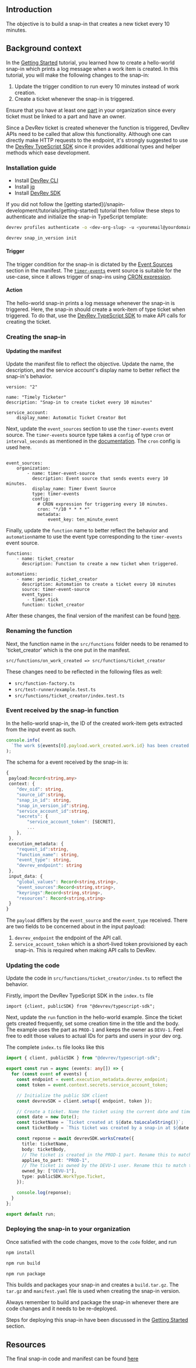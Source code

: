 ## Introduction

The objective is to build a snap-in that creates a new ticket every 10 minutes.

## Background context

In the [Getting Started](/snapin-development/tutorials/getting-started) tutorial, you learned how to create a
hello-world snap-in which prints a log message when a work item is created. In this tutorial, you will make the following changes to the snap-in:

1. Update the trigger condition to run every 10 minutes instead of work
   creation.
2. Create a ticket whenever the snap-in is triggered.

Ensure that you have at least one [part](https://docs.devrev.ai/product/parts#product-or-service) in your organization since every
ticket must be linked to a part and have an owner.

Since a DevRev ticket is created whenever the function is triggered,
DevRev APIs need to be called that allow this
functionality. Although one can directly make HTTP requests to the endpoint,
it's strongly suggested to use the
[DevRev TypeScript SDK](https://www.npmjs.com/package/@devrev/typescript-sdk)
since it provides additional types and helper methods which ease development.

<Steps>

### Installation guide

- Install [DevRev CLI](/snapin-development/references/cli-install)
- Install [jq](https://stedolan.github.io/jq)
- Install [DevRev SDK](https://www.npmjs.com/package/@devrev/typescript-sdk?activeTab=readme)

<Callout intent="info">
If you did not follow the [getting started](/snapin-development/tutorials/getting-started) tutorial then follow these steps to authenticate and initialize the snap-in TypeScript template:

```bash
devrev profiles authenticate -o <dev-org-slug> -u <youremail@yourdomain.com>
```

```bash
devrev snap_in_version init
```
</Callout>

#### Trigger

The trigger condition for the snap-in is dictated by the
[Event Sources](/snapin-development/references/event-sources)
section in the manifest. The [`timer-events`](/snapin-development/references/event-sources#timer-based-event-sources)
event source is suitable for the use-case, since it allows trigger of snap-ins
using [CRON expression](https://crontab.guru/).

#### Action

The hello-world snap-in prints a log message whenever the snap-in is triggered.
Here, the snap-in should create a work-item of type ticket when triggered. To do
that, use the
[DevRev TypeScript SDK](https://www.npmjs.com/package/@devrev/typescript-sdk) to
make API calls for creating the ticket.

### Creating the snap-in

#### Updating the manifest

Update the manifest file to reflect the objective. Update the name, the
description, and the service account's display name to better reflect the
snap-in's behavior.

```yaml, manifest.yaml
version: "2"

name: "Timely Ticketer"
description: "Snap-in to create ticket every 10 minutes"

service_account:
    display_name: Automatic Ticket Creator Bot
```

Next, update the `event_sources` section to use the `timer-events` event source.
The `timer-events` source type takes a `config` of type `cron` or
`interval_seconds` as mentioned in the
[documentation](/snapin-development/references/event-sources#timer-based-event-sources).
The `cron` config is used here.

```yaml, manifest.yaml

event_sources:
    organization:
        - name: timer-event-source
          description: Event source that sends events every 10 minutes.
          display_name: Timer Event Source
          type: timer-events
          config:
            # CRON expression for triggering every 10 minutes.
            cron: "*/10 * * * *"
            metadata:
                event_key: ten_minute_event
```

Finally, update the `function` name to better reflect the behavior and
`automation`name to use the event type corresponding to the `timer-events` event
source.

```yaml, manifest.yaml
functions:
    - name: ticket_creator
      description: Function to create a new ticket when triggered.

automations:
    - name: periodic_ticket_creator
      description: Automation to create a ticket every 10 minutes
      source: timer-event-source
      event_types:
        - timer.tick
      function: ticket_creator
```

After these changes, the final version of the manifest can be found
[here](https://github.com/devrev/snap-in-examples/blob/main/6-timer-ticket-creator/manifest.yaml).

### Renaming the function

Next, the function name in the `src/functions` folder needs to be renamed to
'ticket_creator' which is the one put in the manifest.

```
src/functions/on_work_created => src/functions/ticket_creator
```

These changes need to be reflected in the following files as well:

- `src/function-factory.ts`
- `src/test-runner/example.test.ts`
- `src/functions/ticket_creator/index.test.ts`

### Event received by the snap-in function

In the hello-world snap-in, the ID of the created work-item gets extracted from
the input event as such.

```js
console.info(
  `The work ${events[0].payload.work_created.work.id} has been created.`
);
```

The schema for a event received by the snap-in is:

```ts
{
 payload:Record<string,any>
 context: {
    "dev_oid": string,
    "source_id":string,
    "snap_in_id": string,
    "snap_in_version_id":string,
    "service_account_id":string,
    "secrets": {
        "service_account_token": [SECRET],
        ...
    },
 },
 execution_metadata: {
    "request_id":string,
    "function_name": string,
    "event_type": string,
    "devrev_endpoint": string
 },
 input_data: {
    "global_values": Record<string,string>,
    "event_sources":Record<string,string>,
    "keyrings":Record<string,string>,
    "resources": Record<string,string>
 }
}
```

The `payload` differs by the `event_source` and the `event_type` received. There
are two fields to be concerned about in the input payload:

1. `devrev_endpoint` the endpoint of the API call.
2. `service_account_token` which is a short-lived token provisioned by each
   snap-in. This is required when making API calls to DevRev.

### Updating the code

Update the code in `src/functions/ticket_creator/index.ts` to reflect the
behavior.

Firstly, import the DevRev TypeScript SDK in the `index.ts` file

```ts, index.ts
import {client, publicSDK} from "@devrev/typescript-sdk";
```

Next, update the `run` function in the hello-world example. Since the ticket
gets created frequently, set some creation time in the title and the body. The
example uses the part as `PROD-1` and keeps the owner as `DEVU-1`. Feel free to
edit those values to actual IDs for parts and users in your dev org.

The complete `index.ts` file looks like this

```ts
import { client, publicSDK } from "@devrev/typescript-sdk";

export const run = async (events: any[]) => {
  for (const event of events) {
    const endpoint = event.execution_metadata.devrev_endpoint;
    const token = event.context.secrets.service_account_token;

    // Initialize the public SDK client
    const devrevSDK = client.setup({ endpoint, token });

    // Create a ticket. Name the ticket using the current date and time.
    const date = new Date();
    const ticketName = `Ticket created at ${date.toLocaleString()}`;
    const ticketBody = `This ticket was created by a snap-in at ${date.toLocaleString()}`;

    const reponse = await devrevSDK.worksCreate({
      title: ticketName,
      body: ticketBody,
      // The ticket is created in the PROD-1 part. Rename this to match your part.
      applies_to_part: "PROD-1",
      // The ticket is owned by the DEVU-1 user. Rename this to match the required user.
      owned_by: ["DEVU-1"],
      type: publicSDK.WorkType.Ticket,
    });

    console.log(reponse);
  }
};

export default run;
```

### Deploying the snap-in to your organization

Once satisfied with the code changes, move to the `code` folder, and run

```bash
npm install

npm run build

npm run package

```

This builds and packages your snap-in and creates a `build.tar.gz`. The `tar.gz`
and `manifest.yaml` file is used when creating the snap-in version.

<Callout intent="note">

Always remember to build and package the snap-in whenever there are code changes
and it needs to be re-deployed.

</Callout>

Steps for deploying this snap-in have been discussed in the
[Getting Started](/snapin-development/tutorials/getting-started) section.

</Steps>

## Resources

The final snap-in code and manifest can be found
[here](https://github.com/devrev/snap-in-examples/tree/main/6-timer-ticket-creator)
